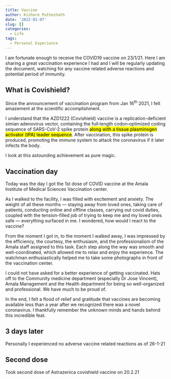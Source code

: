 ```yaml
---
title: Vaccine
author: Kishore Puthezhath
date: '2022-01-07'
slug: []
categories:
  - Life
tags:
  - Personal Experience
---
```


I am fortunate enough to receive the COVID19 vaccine on 23/1/21. Here I am sharing a great vaccination experience I had and I will be regularly updating the document, watching for any vaccine related adverse reactions and potential period of immunity. 

## What is Covishield?
 
Since the announcement of vaccination program from Jan 16<sup>th</sup> 2021, I felt amazement at the scientific accomplishment.

I understand that the AZD1222 (Covishield) vaccine is a replication-deficient simian adenovirus vector, containing the full‐length codon‐optimized coding sequence of SARS-CoV-2 spike protein <mark>along with a tissue plasminogen activator (tPA) leader sequence</mark>. After vaccination, this spike protein is produced, promoting the immune system to attack the coronavirus if it later infects the body.

I look at this astounding achievement as pure magic.

## Vaccination day

Today was the day I got the 1st dose of COVID vaccine at the Amala Institute of Medical Sciences Vaccination center.

As I walked to the facility, I was filled with excitement and anxiety. The weight of all these months — staying away from loved ones, taking care of patients, conducting online and offline classes, carrying out covid duties, coupled with the tension-filled job of trying to keep me and my loved ones safe — everything surfaced in me. I wondered, how would I react to the vaccine?

From the moment I got in, to the moment I walked away, I was impressed by the efficiency, the courtesy, the enthusiasm, and the professionalism of the Amala staff assigned to this task. Each step along the way was smooth and well-coordinated, which allowed me to relax and enjoy the experience. The watchman enthusiastically helped me to take some photographs in front of the vaccination center.

I could not have asked for a better experience of getting vaccinated. Hats off to the Community medicine department (especially Dr Jose Vincent), Amala Management and the Health department for being so well-organized and professional. We have much to be proud of.

In the end, I felt a flood of relief and gratitude that vaccines are becoming available less than a year after we recognized there was a novel coronavirus. I thankfully remember the unknown minds and hands behind this incredible feat.

## 3 days later

Personally I experienced no adverse vaccine related reactions as of 26-1-21

## Second dose

Took second dose of Astrazenica covishield vaccine on 20.2.21